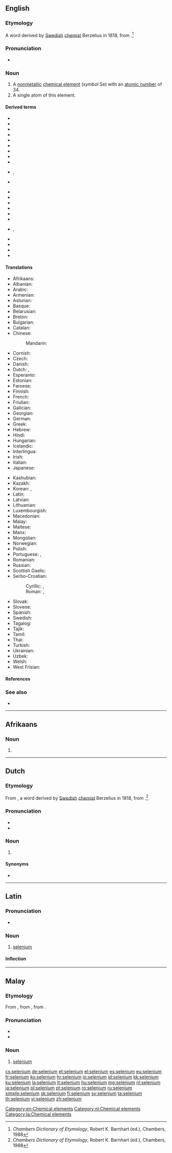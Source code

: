 {{also|sélénium}}
==English==
{{wikipedia}}
{{elements|Se|arsenic|As|bromine|Br}}

===Etymology===
A {{etyl|NL.|en}} word derived by [[Swedish]] [[chemist]] Berzelius in 1818, from {{etyl|grc|en}} {{m|grc|Σελήνη||moon}}.<ref>''Chambers Dictionary of Etymology'', Robert K. Barnhart (ed.), Chambers, 1988</ref>

===Pronunciation===
* {{a|UK|US}} {{IPA|/sɪˈliː.ni.əm/|/səˈliː.ni.əm/|lang=en}}

===Noun===
{{en-noun|-|s}}

# A [[nonmetallic]] [[chemical element]] (''symbol'' Se) with an [[atomic number]] of 34.
# A single atom of this element.

====Derived terms====
{{der-top}}
* {{l|en|hydroselenic acid}}
* {{l|en|metallic selenium}}
* {{l|en|selane}}
* {{l|en|selen-}}
* {{l|en|selenate}}
* {{l|en|seleniate}}
* {{l|en|selenic acid}}
* {{l|en|selenide}}
* {{l|en|seleniferous}}
* {{l|en|selenio-}}, {{l|en|seleno-}}
* {{l|en|selenious acid}}
{{der-mid}}
* {{l|en|selenite}}
* {{l|en|selenium cell}}
* {{l|en|selenium dioxide}}
* {{l|en|selenium eye}}
* {{l|en|selenium hydride}}
* {{l|en|selenium oxide}}
* {{l|en|selenium sulfide}}, {{l|en|selenium sulphide}}
* {{l|en|seleniuretted}}
* {{l|en|seleno-}}
* {{l|en|selenous}}
* {{l|en|selenyl}}
{{der-bottom}}

====Translations====
{{trans-top|chemical element}}
* Afrikaans: {{t|af|seleen}}
* Albanian: {{t|sq|selen}}
* Arabic: {{t|ar|سِلِينْيُوم|tr=silinyum|m}}
* Armenian: {{t|hy|սելեն}}
* Asturian: {{t|ast|seleniu|m}}
* Basque: {{t|eu|selenioa}}
* Belarusian: {{t|be|селе́н|m}}
* Breton: {{t|br|seleniom}}
* Bulgarian: {{t+|bg|селе́н|m}}
* Catalan: {{t|ca|seleni|m}}
* Chinese:
*: Mandarin: {{t+|cmn|硒|tr=xī}}
* Cornish: {{t|kw|selenyum}}
* Czech: {{t+|cs|selen|m}}
* Danish: {{t+|da|selen|n}}
* Dutch: {{t+|nl|seleen|n}}, {{t+|nl|selenium|n}}
* Esperanto: {{t+|eo|seleno}}
* Estonian: {{t+|et|seleen}}
* Faroese: {{t|fo|selen|n}}
* Finnish: {{t+|fi|seleeni}}
* French: {{t+|fr|sélénium|m}}
* Friulian: {{t|fur|seleni}}
* Galician: {{t+|gl|selenio|m}}
* Georgian: {{t|ka|სელენი}}
* German: {{t+|de|Selen|n}}
* Greek: {{t+|el|σελήνιο|n}}
* Hebrew: {{t+|he|סלניום|tr=selenyum}}
* Hindi: {{t|hi|मेचाग्नि|tr=mechaagni|sc=Deva}}
* Hungarian: {{t+|hu|szelén}}
* Icelandic: {{t+|is|selen|n}}
* Interlingua: {{t|ia|selenium}}
* Irish: {{t+|ga|seiléiniam}}
* Italian: {{t+|it|selenio|m}}
* Japanese: {{t+|ja|セレン|tr=seren}}
{{trans-mid}}
* Kashubian: {{t|csb|selén}}
* Kazakh: {{t+|kk|селен|sc=Cyrl}}
* Korean: {{t+|ko|셀렌|tr=sellen}}, {{t|ko|셀레늄|tr=sellenyum}}
* Latin: {{t+|la|selenium}}
* Latvian: {{t|lv|selēns}}
* Lithuanian: {{t+|lt|selenas}}
* Luxembourgish: {{t|lb|Selen}}
* Macedonian: {{t|mk|селе́н|m}}
* Malay: {{t|ms|selenium}}
* Maltese: {{t|mt|selenju}}
* Manx: {{t|gv|shellainium}}
* Mongolian: {{t|mn|селен|sc=Cyrl}}
* Norwegian: {{t+|no|selen}}
* Polish: {{t+|pl|selen|m}}
* Portuguese: {{t+|pt|selénio|m}} {{qualifier|Portugal}}, {{t+|pt|selênio|m}} {{qualifier|Brazil}}
* Romanian: {{t+|ro|seleniu|n}}
* Russian: {{t+|ru|селе́н|m}}
* Scottish Gaelic: {{t|gd|seilèiniam}}
* Serbo-Croatian:
*: Cyrillic: {{t|sh|селен|m}}, {{t|sh|селениј|m}}
*: Roman: {{t+|sh|selen|m}}, {{t+|sh|selenij|m}}
* Slovak: {{t|sk|selén|m}}
* Slovene: {{t+|sl|selen|m}}
* Spanish: {{t+|es|selenio|m}}
* Swedish: {{t+|sv|selen|n}}
* Tagalog: {{t|tl|selenyo}}
* Tajik: {{t|tg|селен}}
* Tamil: {{t|ta|செங்கந்தகம்}}
* Thai: {{t|th|ซีลีเนียม|tr=sīlīniam}}
* Turkish: {{t+|tr|selenyum}}
* Ukrainian: {{t|uk|селе́н|m}}
* Uzbek: {{t+|uz|selen}}
* Welsh: {{t+|cy|seleniwm}}
* West Frisian: {{t|fy|seleen}}
{{trans-bottom}}

====References====
<references/>

===See also===
* {{pedialite}}

[[Category:en:Chemical elements]]

----

==Afrikaans==
{{elements|Se|arseen|As|broom|Br|lang=af}}

===Noun===
{{af-noun|-}}

# {{l|en|selenium}}

----

==Dutch==
{{wikipedia|lang=nl}}

===Etymology===
From {{der|nl|NL.|selēnium}}, a word derived by [[Swedish]] [[chemist]] Berzelius in 1818, from {{der|nl|grc|Σελήνη||moon}}.<ref>''Chambers Dictionary of Etymology'', Robert K. Barnhart (ed.), Chambers, 1988</ref>

===Pronunciation===
* {{audio|Nl-selenium.ogg|Audio|lang=nl}}
* {{hyphenation|se|le|ni|um|lang=nl}}

===Noun===
{{nl-noun|n|-|-}}

# {{l|en|selenium}}

====Synonyms====
* {{l|nl|seleen}}

[[Category:nl:Chemical elements]]

----

==Latin==
{{wikipedia|lang=la}}

===Pronunciation===
* {{la-pronunc|selēnium}}

===Noun===
{{la-noun|selēnium||selēniī|n|second}}

# [[#English|selenium]]

====Inflection====
{{la-decl-2nd-N|selēni}}

[[Category:la:Chemical elements]]

----

==Malay==
{{wikipedia|lang=ms}}
{{elements|Se|arsenik|As|bromin|Br|lang=ms}}

===Etymology===
From {{etyl|en|ms}} {{m|en|selenium}}, from {{etyl|NL.|ms}}, from {{etyl|grc|ms}} {{m|grc|Σελήνη}}.

===Pronunciation===
* {{IPA|[selɛniom]|lang=ms}}
* {{rhymes|iom|jom|om|lang=ms}}

===Noun===
{{head|ms|noun}}

# [[#English|selenium]] {{gloss|chemical element}}

[[cs:selenium]]
[[de:selenium]]
[[et:selenium]]
[[el:selenium]]
[[es:selenium]]
[[eu:selenium]]
[[fr:selenium]]
[[ko:selenium]]
[[hr:selenium]]
[[io:selenium]]
[[id:selenium]]
[[kk:selenium]]
[[ku:selenium]]
[[la:selenium]]
[[lt:selenium]]
[[hu:selenium]]
[[mg:selenium]]
[[nl:selenium]]
[[ja:selenium]]
[[pl:selenium]]
[[pt:selenium]]
[[ro:selenium]]
[[ru:selenium]]
[[simple:selenium]]
[[sk:selenium]]
[[fi:selenium]]
[[sv:selenium]]
[[ta:selenium]]
[[th:selenium]]
[[vi:selenium]]
[[zh:selenium]]